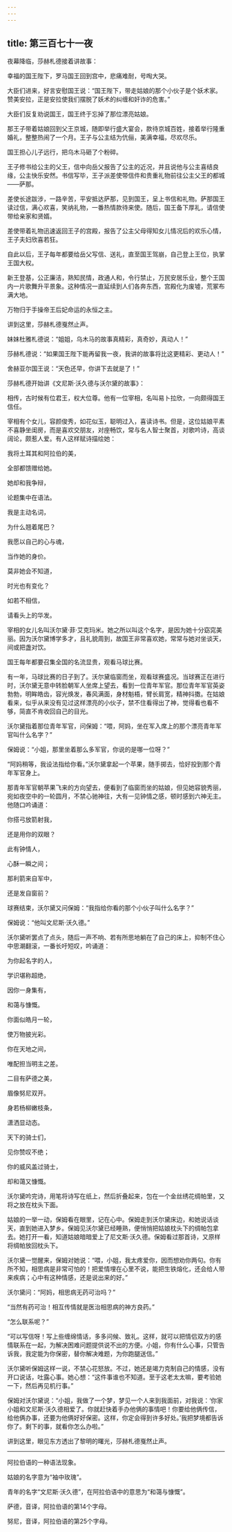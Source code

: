 ```yaml
---
---
---
```

title: 第三百七十一夜
---






夜幕降临，莎赫札德接着讲故事：





幸福的国王陛下，罗马国王回到宫中，悲痛难耐，号啕大哭。

大臣们进来，好言安慰国王说：“国王陛下，带走姑娘的那个小伙子是个妖术家。赞美安拉，正是安拉使我们摆脱了妖术的纠缠和奸诈的危害。”

大臣们反复劝说国王，国王终于忘掉了那位漂亮姑娘。

那王子带着姑娘回到父王京城，随即举行盛大宴会，款待京城百姓，接着举行隆重婚礼，整整热闹了一个月。王子与公主结为伉俪，美满幸福，尽欢尽乐。

国王担心儿子远行，把乌木马砸了个粉碎。

王子修书给公主的父王，信中向岳父报告了公主的近况，并且说他与公主喜结良缘，公主快乐安然。书信写毕，王子派差使带信件和贵重礼物前往公主父王的都城——萨那。

差使长途跋涉，一路辛苦，平安抵达萨那，见到国王，呈上书信和礼物。萨那国王读过信，满心欢喜，笑纳礼物，一番热情款待来使。随后，国王备下厚礼，请信使带给亲家和贤婿。

差使带着礼物迅速返回王子的宫殿，报告了公主父母得知女儿情况后的欢乐心情，王子夫妇欣喜若狂。

自此以后，王子每年都要给岳父写信、送礼，直至国王驾崩，自己登上王位，执掌王国大权。

新王登基，公正廉洁，熟知民情，政通人和，令行禁止，万民安居乐业，整个王国内一片歌舞升平景象。这种情况一直延续到人们各奔东西，宫殿化为废墟，荒冢布满大地。

万物归于手操帝王后妃命运的永恒之主。

讲到这里，莎赫札德戛然止声。

妹妹杜雅札德说：“姐姐，乌木马的故事真精彩，真奇妙，真动人！”

莎赫札德说：“如果国王陛下能再留我一夜，我讲的故事将比这更精彩、更动人！”

舍赫亚尔国王说：“天色还早，你讲下去就是了！”

莎赫札德开始讲《文尼斯·沃久德与沃尔黛的故事》：

相传，古时候有位君王，权大位尊。他有一位宰相，名叫易卜拉欣，一向颇得国王信任。

宰相有个女儿，容颜俊秀，如花似玉，聪明过入，喜读诗书。但是，这位姑娘平素不喜静坐闺房，而是喜欢交朋友，对座畅饮，常与名人智士聚首，对歌吟诗，高谈阔论，颇惹人爱。有人这样赋诗描绘她：


我将土耳其和阿拉伯的美，

全部都馈赠给她。

她却和我争辩，

论题集中在语法。

我是主动名词，

为什么翘着尾巴？

我愿以自己的心与魂，

当作她的身价。

莫非她会不知道，

时光也有变化？

如若不相信，

请看头上的华发。



宰相的女儿名叫沃尔黛·菲·艾克玛米。她之所以叫这个名字，是因为她十分窈窕美丽。因为沃尔黛博学多才，且礼貌周到，故国王非常喜欢她，常常与她对坐谈天，间或把盏对饮。

国王每年都要召集全国的名流显贵，观看马球比赛。

有一年，马球比赛的日子到了。沃尔黛临窗而坐，观看球赛盛况。当球赛正在进行时，沃尔黛无意中转脸朝军人坐席上望去，看到一位青年军官。那位青年军官英姿勃勃，明眸皓齿，容光焕发，春风满面，身材魁梧，臂长肩宽，精神抖擞。在姑娘看来，似乎从来没有见过这样漂亮的小伙子，禁不住看得出了神，觉得看也看不够，简直不肯收回自己的目光。

沃尔黛指着那位青年军官，问保姆：“喂，阿妈，坐在军入席上的那个漂亮青年军官叫什么名字？”

保姆说：“小姐，那里坐着那么多军官，你说的是哪一位呀？”

“阿妈稍等，我设法指给你看。”沃尔黛拿起一个苹果，随手掷去，恰好投到那个青年军官身上。

那青年军官朝苹果飞来的方向望去，便看到了临窗而坐的姑娘，但见她容貌秀丽，宛如夜空中的一轮圆月，不禁心驰神往，大有一见钟情之感，顿时感到六神无主。他随口吟诵道：


你搭弓放箭射我，

还是用你的双眼？

此有钟情人，

心酥一瞬之间；

那利箭来自军中，

还是发自窗前？



球赛结束，沃尔黛又问保姆：“我指给你看的那个小伙子叫什么名字？”

保姆说：“他叫文尼斯·沃久德。”

沃尔黛听罢点了点头，随后一声不响、若有所思地躺在了自己的床上，抑制不住心中思潮翻滚，一番长吁短叹，吟诵道：


为你起名字的人，

学识堪称超绝，

因你一身集有，

和蔼与慷慨。

你面似皓月一轮，

使万物披光彩。

你在天地之间，

唯配担当明主之差。

二目有萨德之美，

眉像努尼双开。

身若杨柳嫩枝条，

潇洒显动态。

天下的骑士们，

见你赞叹不绝；

你的威风盖过骑士，

却和蔼又慷慨。



沃尔黛吟完诗，用笔将诗写在纸上，然后折叠起来，包在一个金丝绣花绸帕里，又将之放在枕头下面。

姑娘的一举一动，保姆看在眼里，记在心中。保姆走到沃尔黛床边，和她说话谈天，直到她进入梦乡。保姆见沃尔黛已经睡熟，便悄悄把姑娘枕头下的绸帕包拿去。她打开一看，知道姑娘暗暗爱上了尼文斯·沃久德。保姆看过那首诗，又原样将绸帕放回枕头下。

沃尔黛一觉醒来，保姆对她说：“喂，小姐，我太疼爱你，因而想劝你两句。你有所不知，相思病是非常可怕的！把爱情埋在心里不说，能把生铁熔化，还会给人带来疾病；心中有这种情感，还是说出来的好。”

沃尔黛问：“阿妈，相思病无药可治吗？”

“当然有药可治！相互传情就是医治相思病的神方良药。”

“怎么联系呢？”

“可以写信呀！写上些缠绵情话，多多问候、致礼。这样，就可以把情侣双方的感情联系在一起，为解决困难问题提供说不出的方便。小姐，你有什么心事，只管告诉我，我定能为你保密，替你解决难题，为你跑腿送信。”

沃尔黛听保姆这样一说，不禁心花怒放。不过，她还是竭力克制自己的情感，没有开口说话，吐露心事。她心想：“这件事谁也不知道。至于这老太太嘛，要考验她一下，然后再见机行事。”

保姆对沃尔黛说：“小姐，我做了一个梦，梦见一个人来到我面前，对我说：‘你家小姐和文尼斯·沃久德相爱了。你就赶快着手办他俩的事情吧！你要给他俩传信，给他俩办事，还要为他俩好好保密。这样，你定会得到许多好处。’我把梦境都告诉你了。剩下的事，就看你怎么办啦。”





讲到这里，眼见东方透出了黎明的曙光，莎赫札德戛然止声。



***





阿拉伯语的一种语法现象。​​​



姑娘的名字意为“袖中玫瑰”。​​​



青年的名字“文尼斯·沃久德”，在阿拉伯语中的意思为“和蔼与慷慨”。​​​



萨德，音译，阿拉伯语的第14个字母。​​​



努尼，音译，阿拉伯语的第25个字母。​​​